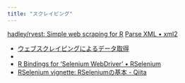 ```yaml
---
title: "スクレイピング"
---
```


[hadley/rvest: Simple web scraping for R](https://github.com/hadley/rvest)
[Parse XML • xml2](http://xml2.r-lib.org/)


- [ウェブスクレイピングによるデータ取得](https://cfes-project.eco.u-toyama.ac.jp/wp-content/uploads/2017/04/3_scraping.html)
- 


- [R Bindings for 'Selenium WebDriver' • RSelenium](http://ropensci.github.io/RSelenium/index.html)
- [RSelenium vignette: RSeleniumの基本 - Qiita](https://qiita.com/nakamichi/items/ad186633ae249b26d032)
